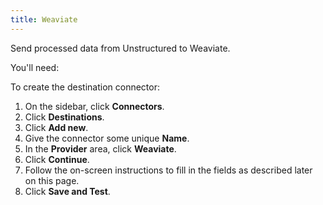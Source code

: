 ```yaml
---
title: Weaviate 
---
```


Send processed data from Unstructured to Weaviate.

You'll need:


<WeaviatePrerequisites />

To create the destination connector:

1. On the sidebar, click **Connectors**.
2. Click **Destinations**.
3. Click **Add new**.
4. Give the connector some unique **Name**.
5. In the **Provider** area, click **Weaviate**.
6. Click **Continue**. 
7. Follow the on-screen instructions to fill in the fields as described later on this page.
8. Click **Save and Test**.


<WeaviateFields />